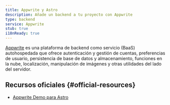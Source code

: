```yaml
---
title: Appwrite y Astro
description: Añade un backend a tu proyecto con Appwrite
type: backend
service: Appwrite
stub: true
i18nReady: true
---
```


[Appwrite](https://appwrite.io/) es una plataforma de backend como servicio (BaaS) autohospedada que ofrece autenticación y gestión de cuentas, preferencias de usuario, persistencia de base de datos y almacenamiento, funciones en la nube, localización, manipulación de imágenes y otras utilidades del lado del servidor.

## Recursos oficiales \{#official-resources\}
- [Appwrite Demo para Astro](https://github.com/appwrite/demos-for-astro)
